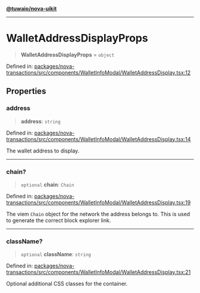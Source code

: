 [**@tuwaio/nova-uikit**](../../../README.md)

***

# WalletAddressDisplayProps

> **WalletAddressDisplayProps** = `object`

Defined in: [packages/nova-transactions/src/components/WalletInfoModal/WalletAddressDisplay.tsx:12](https://github.com/TuwaIO/nova-uikit/blob/a6935ad165181db46094cc50c0501928d06a176c/packages/nova-transactions/src/components/WalletInfoModal/WalletAddressDisplay.tsx#L12)

## Properties

### address

> **address**: `string`

Defined in: [packages/nova-transactions/src/components/WalletInfoModal/WalletAddressDisplay.tsx:14](https://github.com/TuwaIO/nova-uikit/blob/a6935ad165181db46094cc50c0501928d06a176c/packages/nova-transactions/src/components/WalletInfoModal/WalletAddressDisplay.tsx#L14)

The wallet address to display.

***

### chain?

> `optional` **chain**: `Chain`

Defined in: [packages/nova-transactions/src/components/WalletInfoModal/WalletAddressDisplay.tsx:19](https://github.com/TuwaIO/nova-uikit/blob/a6935ad165181db46094cc50c0501928d06a176c/packages/nova-transactions/src/components/WalletInfoModal/WalletAddressDisplay.tsx#L19)

The viem `Chain` object for the network the address belongs to.
This is used to generate the correct block explorer link.

***

### className?

> `optional` **className**: `string`

Defined in: [packages/nova-transactions/src/components/WalletInfoModal/WalletAddressDisplay.tsx:21](https://github.com/TuwaIO/nova-uikit/blob/a6935ad165181db46094cc50c0501928d06a176c/packages/nova-transactions/src/components/WalletInfoModal/WalletAddressDisplay.tsx#L21)

Optional additional CSS classes for the container.
